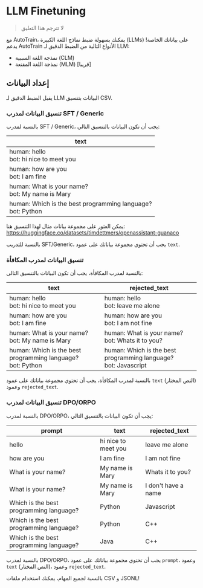 # LLM Finetuning 

> لا تترجم هذا التعليق

مع AutoTrain، يمكنك بسهولة ضبط نماذج اللغة الكبيرة (LLMs) على بياناتك الخاصة! يدعم AutoTrain الأنواع التالية من الضبط الدقيق لـ LLM:

- نمذجة اللغة السببية (CLM)
- نمذجة اللغة المقنعة (MLM) [قريبا]

## إعداد البيانات

يقبل الضبط الدقيق لـ LLM البيانات بتنسيق CSV.

### تنسيق البيانات لمدرب SFT / Generic

بالنسبة لمدرب SFT / Generic، يجب أن تكون البيانات بالتنسيق التالي:

| text |
| --- |
| human: hello <br> bot: hi nice to meet you |
| human: how are you <br> bot: I am fine |
| human: What is your name? <br> bot: My name is Mary |
| human: Which is the best programming language? <br> bot: Python |

يمكن العثور على مجموعة بيانات مثال لهذا التنسيق هنا: https://huggingface.co/datasets/timdettmers/openassistant-guanaco

بالنسبة للتدريب SFT/Generic، يجب أن تحتوي مجموعة بياناتك على عمود `text`.

### تنسيق البيانات لمدرب المكافأة

بالنسبة لمدرب المكافأة، يجب أن تكون البيانات بالتنسيق التالي:

| text | rejected_text |
| --- | --- |
| human: hello <br> bot: hi nice to meet you | human: hello <br> bot: leave me alone |
| human: how are you <br> bot: I am fine | human: how are you <br> bot: I am not fine |
| human: What is your name? <br> bot: My name is Mary | human: What is your name? <br> bot: Whats it to you? |
| human: Which is the best programming language? <br> bot: Python | human: Which is the best programming language? <br> bot: Javascript |

بالنسبة لمدرب المكافأة، يجب أن تحتوي مجموعة بياناتك على عمود `text` (النص المختار) وعمود `rejected_text`.

### تنسيق البيانات لمدرب DPO/ORPO

بالنسبة لمدرب DPO/ORPO، يجب أن تكون البيانات بالتنسيق التالي:

| prompt | text | rejected_text |
| --- | --- | --- |
| hello | hi nice to meet you | leave me alone |
| how are you | I am fine | I am not fine |
| What is your name? | My name is Mary | Whats it to you? |
| What is your name? | My name is Mary | I don't have a name |
| Which is the best programming language? | Python | Javascript |
| Which is the best programming language? | Python | C++ |
| Which is the best programming language? | Java | C++ |

بالنسبة لمدرب DPO/ORPO، يجب أن تحتوي مجموعة بياناتك على عمود `prompt`، وعمود `text` (النص المختار)، وعمود `rejected_text`.

بالنسبة لجميع المهام، يمكنك استخدام ملفات CSV و JSONL!